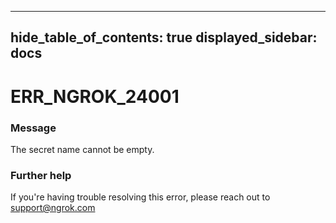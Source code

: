 

---
hide_table_of_contents: true
displayed_sidebar: docs
---


# ERR_NGROK_24001

### Message
The secret name cannot be empty.

<ErrorDetails error="err_ngrok_24001" />



### Further help
If you're having trouble resolving this error, please reach out to [support@ngrok.com](mailto:support@ngrok.com?subject=Help%20with%20ERR_NGROK_24001)

